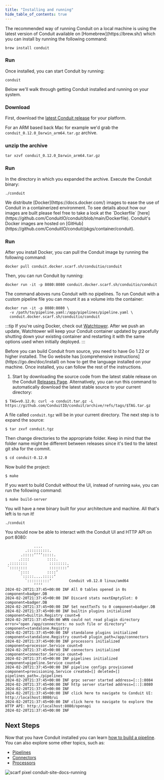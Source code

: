 ```yaml
---
title: "Installing and running"
hide_table_of_contents: true
---
```



<Tabs groupId="instalation-options" queryString="option">
  <TabItem value="homebrew" label="Homebrew" default>
    The recommended way of running Conduit on a local machine is using the latest version of Conduit available on [Homebrew](https://brew.sh/) which you can install by running the following command:
    
```
brew install conduit
```

### Run

Once installed, you can start Conduit by running:

```shell
conduit
```

  </TabItem>
  <TabItem value="binary" label="Using a pre-built binary">
    Below we'll walk through getting Conduit installed and running on your system.

### Download

First, download the [latest Conduit release](https://github.com/ConduitIO/conduit/releases/latest) for your platform.

For an ARM based back Mac for example we'd grab the
`conduit_0.12.0_Darwin_arm64.tar.gz` archive.

### unzip the archive

```shell
tar xzvf conduit_0.12.0_Darwin_arm64.tar.gz
```

### Run

In the directory in which you expanded the archive. Execute the Conduit binary:

```shell
./conduit
```
  </TabItem>
  
  <TabItem value="docker" label="Docker">
    We distribute [Docker](https://docs.docker.com/) images to ease the use of Conduit in a containerized environment. To see details about how our images are built please feel free to take a look at the `Dockerfile` [here](https://github.com/ConduitIO/conduit/blob/main/Dockerfile).
Conduit's Docker images are hosted on [GitHub](https://github.com/ConduitIO/conduit/pkgs/container/conduit).

### Run

After you install Docker, you can pull the Conduit image by running the following command:

```shell
docker pull conduit.docker.scarf.sh/conduitio/conduit
```
Then, you can run Conduit by running:

```shell
docker run -it -p 8080:8080 conduit.docker.scarf.sh/conduitio/conduit
```

The command aboves runs Conduit with no pipelines. To run Conduit with a custom pipeline file you can mount it as a volume into the container:
```shell
docker run -it -p 8080:8080 \
  -v /path/to/pipeline.yaml:/app/pipelines/pipeline.yaml \
  conduit.docker.scarf.sh/conduitio/conduit
```

:::tip
If you're using Docker, check out [Watchtower](https://containrrr.dev/watchtower/). After we push an update, Watchtower will keep your Conduit container updated by gracefully shutting down your existing container and restarting it with the same options used when initially deployed.
:::

  </TabItem>
  <TabItem value="source" label="Building from source">
Before you can build Conduit from source, you need to have Go 1.22 or higher installed. The Go website has [comprehensive instructions](https://go.dev/doc/install) on how to get the language installed on your machine. Once installed, you can follow the rest of the instructions.

1. Start by downloading the source code from the latest stable release on the Conduit [Releases Page](https://github.com/ConduitIO/conduit/releases/latest). Alternatively, you can run this command to automatically download the latest stable source to your current directory:

```shell
$ TAG=v0.12.0; curl -o conduit.tar.gz -L https://github.com/ConduitIO/conduit/archive/refs/tags/$TAG.tar.gz
```

A file called `conduit.tgz` will be in your current directory. The next step is to expand the source:

```shell
$ tar zxvf conduit.tgz
```

Then change directories to the appropriate folder. Keep in mind that the folder name might be different between releases since it's tied to the latest git sha for the commit.

```shell
$ cd conduit-0.12.0
```

Now build the project:

```shell
$ make
```

If you want to build Conduit without the UI, instead of running `make`, you can run the following command:

```shell
$ make build-server
```

You will have a new binary built for your architecture and machine. All that's left is to run it!

```shell
./conduit
```
  </TabItem>
</Tabs>

You should now be able to interact with the Conduit UI and HTTP API on port 8080:

```shell
             ....
         .::::::::::.
       .:::::‘‘‘‘:::::.
      .::::        ::::.
 .::::::::          ::::::::.
 `::::::::          ::::::::‘
      `::::        ::::‘
       `:::::....:::::‘
         `::::::::::‘        Conduit v0.12.0 linux/amd64
             ‘‘‘‘
2024-02-20T21:37:45+00:00 INF All 0 tables opened in 0s component=badger.DB
2024-02-20T21:37:45+00:00 INF Discard stats nextEmptySlot: 0 component=badger.DB
2024-02-20T21:37:45+00:00 INF Set nextTxnTs to 0 component=badger.DB
2024-02-20T21:37:45+00:00 INF builtin plugins initialized component=builtin.Registry count=6
2024-02-20T21:37:45+00:00 WRN could not read plugin directory error="open /app/connectors: no such file or directory" component=standalone.Registry
2024-02-20T21:37:45+00:00 INF standalone plugins initialized component=standalone.Registry count=0 plugin_path=/app/connectors
2024-02-20T21:37:45+00:00 INF processors initialized component=processor.Service count=0
2024-02-20T21:37:45+00:00 INF connectors initialized component=connector.Service count=0
2024-02-20T21:37:45+00:00 INF pipelines initialized component=pipeline.Service count=0
2024-02-20T21:37:45+00:00 INF pipeline configs provisioned component=provisioning.Service created=[] deleted=[] pipelines_path=./pipelines
2024-02-20T21:37:45+00:00 INF grpc server started address=[::]:8084
2024-02-20T21:37:45+00:00 INF http server started address=[::]:8080
2024-02-20T21:37:45+00:00 INF
2024-02-20T21:37:45+00:00 INF click here to navigate to Conduit UI: http://localhost:8080/ui
2024-02-20T21:37:45+00:00 INF click here to navigate to explore the HTTP API: http://localhost:8080/openapi
2024-02-20T21:37:45+00:00 INF
```

## Next Steps

Now that you have Conduit installed you can
learn [how to build a pipeline](/docs/how-to/build-generator-to-log-pipeline).
You can also explore some other topics, such as:

- [Pipelines](/docs/pipeline-configuration-files/getting-started)
- [Connectors](/docs/connectors/getting-started)
- [Processors](/docs/processors/getting-started)

![scarf pixel conduit-site-docs-running](https://static.scarf.sh/a.png?x-pxid=db6468a8-7998-463e-800f-58a619edd9b3)
